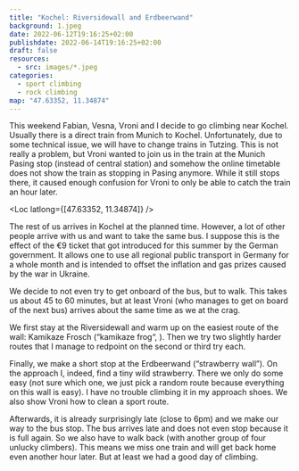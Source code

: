 ```yaml
---
title: "Kochel: Riversidewall and Erdbeerwand"
background: 1.jpeg
date: 2022-06-12T19:16:25+02:00
publishdate: 2022-06-14T19:16:25+02:00
draft: false
resources:
  - src: images/*.jpeg
categories:
  - sport climbing
  - rock climbing
map: "47.63352, 11.34874"
---
```


This weekend Fabian, Vesna, Vroni and I decide to go climbing near Kochel.
Usually there is a direct train from Munich to Kochel. Unfortunately, due to
some technical issue, we will have to change trains in Tutzing. This is not
really a problem, but Vroni wanted to join us in the train at the Munich Pasing
stop (instead of central station) and somehow the online timetable does not show
the train as stopping in Pasing anymore. While it still stops there, it caused
enough confusion for Vroni to only be able to catch the train an hour later.

<Loc latlong={[47.63352, 11.34874]} />

The rest of us arrives in Kochel at the planned time. However, a lot of other
people arrive with us and want to take the same bus. I suppose this is the
effect of the €9 ticket that got introduced for this summer by the German
government. It allows one to use all regional public transport in Germany for
a whole month and is intended to offset the inflation and gas prizes caused by
the war in Ukraine.

We decide to not even try to get onboard of the bus, but to walk. This takes us
about 45 to 60 minutes, but at least Vroni (who manages to get on board of the
next bus) arrives about the same time as we at the crag.

We first stay at the Riversidewall and warm up on the easiest route of the wall:
Kamikaze Frosch (“kamikaze frog“, <Grade system="UIAA" value="5+" />). Then we
try two slightly harder routes that I manage to redpoint on the second or third
try each.

<Gallery>
  <Rimg src="1.jpeg" caption="Riversidewall" overlay="climbs.svg" />
  <Rimg src="3.jpeg" caption="Me climbing Pizza-Connection." />
  <Rimg src="2.jpeg" alt="Me climbing Pizza-Connection." />
</Gallery>

Finally, we make a short stop at the Erdbeerwand (“strawberry wall”). On the
approach I, indeed, find a tiny wild strawberry. There we only do some easy <Grade system="UIAA" value="4" />
(not sure which one, we just pick a random
route because everything on this wall is easy). I have no trouble climbing it in
my approach shoes. We also show Vroni how to clean a sport route.

Afterwards, it is already surprisingly late (close to 6pm) and we make our way to
the bus stop. The bus arrives late and does not even stop because it is full
again. So we also have to walk back (with another group of four unlucky
climbers). This means we miss one train and will get back home even another hour
later. But at least we had a good day of climbing.
